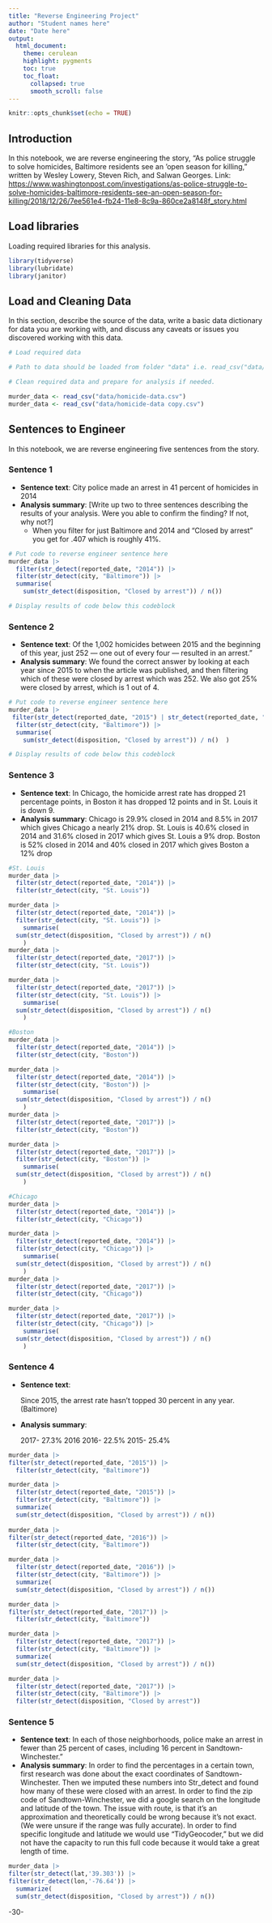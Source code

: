 ```yaml
---
title: "Reverse Engineering Project"
author: "Student names here"
date: "Date here"
output:
  html_document:
    theme: cerulean
    highlight: pygments
    toc: true
    toc_float:
      collapsed: true
      smooth_scroll: false
---
```


```r
knitr::opts_chunk$set(echo = TRUE)
```

## Introduction

In this notebook, we are reverse engineering the story, "As police struggle to solve homicides, Baltimore residents see an ‘open season for killing," written by Wesley Lowery, Steven Rich, and Salwan Georges. Link: <https://www.washingtonpost.com/investigations/as-police-struggle-to-solve-homicides-baltimore-residents-see-an-open-season-for-killing/2018/12/26/7ee561e4-fb24-11e8-8c9a-860ce2a8148f_story.html>

## Load libraries

Loading required libraries for this analysis.

```r
library(tidyverse)
library(lubridate)
library(janitor)
```

## Load and Cleaning Data

In this section, describe the source of the data, write a basic data dictionary for data you are working with, and discuss any caveats or issues you discovered working with this data.

```r
# Load required data

# Path to data should be loaded from folder "data" i.e. read_csv("data/name_of_data.csv")

# Clean required data and prepare for analysis if needed. 

murder_data <- read_csv("data/homicide-data.csv")
murder_data <- read_csv("data/homicide-data copy.csv")
```

## Sentences to Engineer

In this notebook, we are reverse engineering five sentences from the story.

### Sentence 1

-   **Sentence text**: City police made an arrest in 41 percent of homicides in 2014
-   **Analysis summary**: [Write up two to three sentences describing the results of your analysis. Were you able to confirm the finding? If not, why not?]
    -   When you filter for just Baltimore and 2014 and "Closed by arrest" you get for .407 which is roughly 41%.

```r
# Put code to reverse engineer sentence here
murder_data |>
  filter(str_detect(reported_date, "2014")) |>
  filter(str_detect(city, "Baltimore")) |>
  summarise(
    sum(str_detect(disposition, "Closed by arrest")) / n())

# Display results of code below this codeblock


```

### Sentence 2

-   **Sentence text**: Of the 1,002 homicides between 2015 and the beginning of this year, just 252 — one out of every four — resulted in an arrest."
-   **Analysis summary**: We found the correct answer by looking at each year since 2015 to when the article was published, and then filtering which of these were closed by arrest which was 252. We also got 25% were closed by arrest, which is 1 out of 4.

```r
# Put code to reverse engineer sentence here
murder_data |>
 filter(str_detect(reported_date, "2015") | str_detect(reported_date, "2016") | str_detect(reported_date, "2017"))|>
  filter(str_detect(city, "Baltimore")) |>
  summarise(
    sum(str_detect(disposition, "Closed by arrest")) / n()  )

# Display results of code below this codeblock

```

### Sentence 3

-   **Sentence text**: In Chicago, the homicide arrest rate has dropped 21 percentage points, in Boston it has dropped 12 points and in St. Louis it is down 9.
-   **Analysis summary**: Chicago is 29.9% closed in 2014 and 8.5% in 2017 which gives Chicago a nearly 21% drop. St. Louis is 40.6% closed in 2014 and 31.6% closed in 2017 which gives St. Louis a 9% drop. Boston is 52% closed in 2014 and 40% closed in 2017 which gives Boston a 12% drop

```r
#St. Louis 
murder_data |>
  filter(str_detect(reported_date, "2014")) |>
  filter(str_detect(city, "St. Louis")) 

murder_data |>
  filter(str_detect(reported_date, "2014")) |>
  filter(str_detect(city, "St. Louis")) |>
    summarise(
  sum(str_detect(disposition, "Closed by arrest")) / n()
    )
murder_data |>
  filter(str_detect(reported_date, "2017")) |>
  filter(str_detect(city, "St. Louis")) 

murder_data |>
  filter(str_detect(reported_date, "2017")) |>
  filter(str_detect(city, "St. Louis")) |>
    summarise(
  sum(str_detect(disposition, "Closed by arrest")) / n()
    )

#Boston 
murder_data |>
  filter(str_detect(reported_date, "2014")) |>
  filter(str_detect(city, "Boston")) 

murder_data |>
  filter(str_detect(reported_date, "2014")) |>
  filter(str_detect(city, "Boston")) |>
    summarise(
  sum(str_detect(disposition, "Closed by arrest")) / n()
    )
murder_data |>
  filter(str_detect(reported_date, "2017")) |>
  filter(str_detect(city, "Boston")) 

murder_data |>
  filter(str_detect(reported_date, "2017")) |>
  filter(str_detect(city, "Boston")) |>
    summarise(
  sum(str_detect(disposition, "Closed by arrest")) / n()
    )

#Chicago 
murder_data |>
  filter(str_detect(reported_date, "2014")) |>
  filter(str_detect(city, "Chicago")) 

murder_data |>
  filter(str_detect(reported_date, "2014")) |>
  filter(str_detect(city, "Chicago")) |>
    summarise(
  sum(str_detect(disposition, "Closed by arrest")) / n()
    )
murder_data |>
  filter(str_detect(reported_date, "2017")) |>
  filter(str_detect(city, "Chicago")) 

murder_data |>
  filter(str_detect(reported_date, "2017")) |>
  filter(str_detect(city, "Chicago")) |>
    summarise(
  sum(str_detect(disposition, "Closed by arrest")) / n()
    )

```

### Sentence 4

-   **Sentence text**:

    Since 2015, the arrest rate hasn’t topped 30 percent in any year. (Baltimore)

-   **Analysis summary**:

    2017- 27.3% 2016 2016- 22.5% 2015- 25.4%

```r
murder_data |>
filter(str_detect(reported_date, "2015")) |>
  filter(str_detect(city, "Baltimore"))

murder_data |>
  filter(str_detect(reported_date, "2015")) |>
  filter(str_detect(city, "Baltimore")) |>
  summarize(
  sum(str_detect(disposition, "Closed by arrest")) / n())
    
murder_data |>
filter(str_detect(reported_date, "2016")) |>
  filter(str_detect(city, "Baltimore"))

murder_data |>
  filter(str_detect(reported_date, "2016")) |>
  filter(str_detect(city, "Baltimore")) |>
  summarize(
  sum(str_detect(disposition, "Closed by arrest")) / n())

murder_data |>
filter(str_detect(reported_date, "2017")) |>
  filter(str_detect(city, "Baltimore"))

murder_data |>
  filter(str_detect(reported_date, "2017")) |>
  filter(str_detect(city, "Baltimore")) |>
  summarize(
  sum(str_detect(disposition, "Closed by arrest")) / n())

murder_data |> 
  filter(str_detect(reported_date, "2017")) |>
  filter(str_detect(city, "Baltimore")) |>
  filter(str_detect(disposition, "Closed by arrest"))


```

### Sentence 5

-   **Sentence text**: In each of those neighborhoods, police make an arrest in fewer than 25 percent of cases, including 16 percent in Sandtown-Winchester."
-   **Analysis summary**: In order to find the percentages in a certain town, first research was done about the exact coordinates of Sandtown-Winchester. Then we imputed these numbers into Str_detect and found how many of these were closed with an arrest. In order to find the zip code of Sandtown-Winchester, we did a google search on the longitude and latitude of the town. The issue with route, is that it's an approximation and theoretically could be wrong because it's not exact. (We were unsure if the range was fully accurate). In order to find specific longitude and latitude we would use “TidyGeocoder,” but we did not have the capacity to run this full code because it would take a great length of time.

```r
murder_data |>
filter(str_detect(lat,'39.303')) |>
filter(str_detect(lon,'-76.64')) |>
  summarize(
  sum(str_detect(disposition, "Closed by arrest")) / n())


```

-30-
